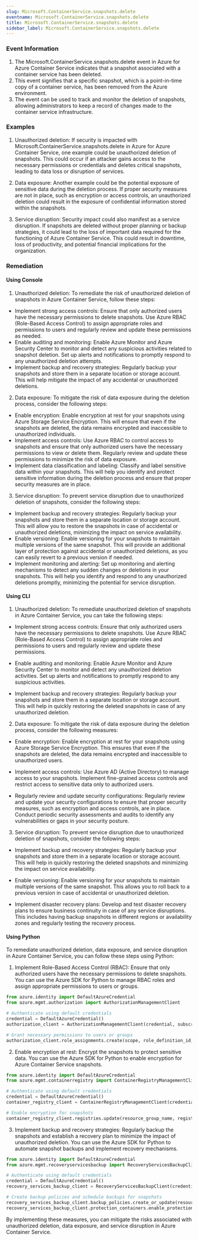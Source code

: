 ```yaml
--- 
slug: Microsoft.ContainerService.snapshots.delete
eventname: Microsoft.ContainerService.snapshots.delete
title: Microsoft.ContainerService.snapshots.delete
sidebar_label: Microsoft.ContainerService.snapshots.delete
---
```

                       
### Event Information

1. The Microsoft.ContainerService.snapshots.delete event in Azure for Azure Container Service indicates that a snapshot associated with a container service has been deleted.
2. This event signifies that a specific snapshot, which is a point-in-time copy of a container service, has been removed from the Azure environment.
3. The event can be used to track and monitor the deletion of snapshots, allowing administrators to keep a record of changes made to the container service infrastructure.


### Examples

1. Unauthorized deletion: If security is impacted with Microsoft.ContainerService.snapshots.delete in Azure for Azure Container Service, one example could be unauthorized deletion of snapshots. This could occur if an attacker gains access to the necessary permissions or credentials and deletes critical snapshots, leading to data loss or disruption of services.

2. Data exposure: Another example could be the potential exposure of sensitive data during the deletion process. If proper security measures are not in place, such as encryption or access controls, an unauthorized deletion could result in the exposure of confidential information stored within the snapshots.

3. Service disruption: Security impact could also manifest as a service disruption. If snapshots are deleted without proper planning or backup strategies, it could lead to the loss of important data required for the functioning of Azure Container Service. This could result in downtime, loss of productivity, and potential financial implications for the organization.

### Remediation

#### Using Console

1. Unauthorized deletion: To remediate the risk of unauthorized deletion of snapshots in Azure Container Service, follow these steps:

- Implement strong access controls: Ensure that only authorized users have the necessary permissions to delete snapshots. Use Azure RBAC (Role-Based Access Control) to assign appropriate roles and permissions to users and regularly review and update these permissions as needed.
- Enable auditing and monitoring: Enable Azure Monitor and Azure Security Center to monitor and detect any suspicious activities related to snapshot deletion. Set up alerts and notifications to promptly respond to any unauthorized deletion attempts.
- Implement backup and recovery strategies: Regularly backup your snapshots and store them in a separate location or storage account. This will help mitigate the impact of any accidental or unauthorized deletions.

2. Data exposure: To mitigate the risk of data exposure during the deletion process, consider the following steps:

- Enable encryption: Enable encryption at rest for your snapshots using Azure Storage Service Encryption. This will ensure that even if the snapshots are deleted, the data remains encrypted and inaccessible to unauthorized individuals.
- Implement access controls: Use Azure RBAC to control access to snapshots and ensure that only authorized users have the necessary permissions to view or delete them. Regularly review and update these permissions to minimize the risk of data exposure.
- Implement data classification and labeling: Classify and label sensitive data within your snapshots. This will help you identify and protect sensitive information during the deletion process and ensure that proper security measures are in place.

3. Service disruption: To prevent service disruption due to unauthorized deletion of snapshots, consider the following steps:

- Implement backup and recovery strategies: Regularly backup your snapshots and store them in a separate location or storage account. This will allow you to restore the snapshots in case of accidental or unauthorized deletions, minimizing the impact on service availability.
- Enable versioning: Enable versioning for your snapshots to maintain multiple versions of the same snapshot. This will provide an additional layer of protection against accidental or unauthorized deletions, as you can easily revert to a previous version if needed.
- Implement monitoring and alerting: Set up monitoring and alerting mechanisms to detect any sudden changes or deletions in your snapshots. This will help you identify and respond to any unauthorized deletions promptly, minimizing the potential for service disruption.

#### Using CLI

1. Unauthorized deletion: To remediate unauthorized deletion of snapshots in Azure Container Service, you can take the following steps:

- Implement strong access controls: Ensure that only authorized users have the necessary permissions to delete snapshots. Use Azure RBAC (Role-Based Access Control) to assign appropriate roles and permissions to users and regularly review and update these permissions.

- Enable auditing and monitoring: Enable Azure Monitor and Azure Security Center to monitor and detect any unauthorized deletion activities. Set up alerts and notifications to promptly respond to any suspicious activities.

- Implement backup and recovery strategies: Regularly backup your snapshots and store them in a separate location or storage account. This will help in quickly restoring the deleted snapshots in case of any unauthorized deletion.

2. Data exposure: To mitigate the risk of data exposure during the deletion process, consider the following measures:

- Enable encryption: Enable encryption at rest for your snapshots using Azure Storage Service Encryption. This ensures that even if the snapshots are deleted, the data remains encrypted and inaccessible to unauthorized users.

- Implement access controls: Use Azure AD (Active Directory) to manage access to your snapshots. Implement fine-grained access controls and restrict access to sensitive data only to authorized users.

- Regularly review and update security configurations: Regularly review and update your security configurations to ensure that proper security measures, such as encryption and access controls, are in place. Conduct periodic security assessments and audits to identify any vulnerabilities or gaps in your security posture.

3. Service disruption: To prevent service disruption due to unauthorized deletion of snapshots, consider the following steps:

- Implement backup and recovery strategies: Regularly backup your snapshots and store them in a separate location or storage account. This will help in quickly restoring the deleted snapshots and minimizing the impact on service availability.

- Enable versioning: Enable versioning for your snapshots to maintain multiple versions of the same snapshot. This allows you to roll back to a previous version in case of accidental or unauthorized deletion.

- Implement disaster recovery plans: Develop and test disaster recovery plans to ensure business continuity in case of any service disruptions. This includes having backup snapshots in different regions or availability zones and regularly testing the recovery process.

#### Using Python

To remediate unauthorized deletion, data exposure, and service disruption in Azure Container Service, you can follow these steps using Python:

1. Implement Role-Based Access Control (RBAC): Ensure that only authorized users have the necessary permissions to delete snapshots. You can use the Azure SDK for Python to manage RBAC roles and assign appropriate permissions to users or groups.

```python
from azure.identity import DefaultAzureCredential
from azure.mgmt.authorization import AuthorizationManagementClient

# Authenticate using default credentials
credential = DefaultAzureCredential()
authorization_client = AuthorizationManagementClient(credential, subscription_id)

# Grant necessary permissions to users or groups
authorization_client.role_assignments.create(scope, role_definition_id, principal_id)
```

2. Enable encryption at rest: Encrypt the snapshots to protect sensitive data. You can use the Azure SDK for Python to enable encryption for Azure Container Service snapshots.

```python
from azure.identity import DefaultAzureCredential
from azure.mgmt.containerregistry import ContainerRegistryManagementClient

# Authenticate using default credentials
credential = DefaultAzureCredential()
container_registry_client = ContainerRegistryManagementClient(credential, subscription_id)

# Enable encryption for snapshots
container_registry_client.registries.update(resource_group_name, registry_name, {'encryption': {'enabled': True}})
```

3. Implement backup and recovery strategies: Regularly backup the snapshots and establish a recovery plan to minimize the impact of unauthorized deletion. You can use the Azure SDK for Python to automate snapshot backups and implement recovery mechanisms.

```python
from azure.identity import DefaultAzureCredential
from azure.mgmt.recoveryservicesbackup import RecoveryServicesBackupClient

# Authenticate using default credentials
credential = DefaultAzureCredential()
recovery_services_backup_client = RecoveryServicesBackupClient(credential, subscription_id)

# Create backup policies and schedule backups for snapshots
recovery_services_backup_client.backup_policies.create_or_update(resource_group_name, vault_name, policy_name, policy_properties)
recovery_services_backup_client.protection_containers.enable_protection(resource_group_name, vault_name, container_name, workload_type)
```

By implementing these measures, you can mitigate the risks associated with unauthorized deletion, data exposure, and service disruption in Azure Container Service.


 